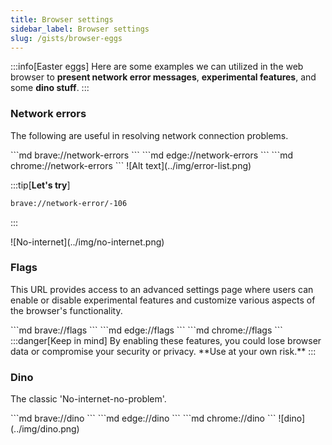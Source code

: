 ```yaml
---
title: Browser settings
sidebar_label: Browser settings
slug: /gists/browser-eggs
---
```



<!-- Prettier doesn't change this -->

:::info[Easter eggs]
Here are some examples we can utilized in the web browser to **present network error messages**, **experimental features**, and some **dino stuff**.
:::
<!-- Prettier doesn't change this -->

### Network errors
The following are useful in resolving network connection problems.

<Tabs groupId="web-browsers">
  <TabItem value="brave" label="Brave">
    ```md
    brave://network-errors
    ```
  </TabItem>
  <TabItem value="edge" label="Edge">
    ```md
    edge://network-errors
    ```
  </TabItem>
  <TabItem value="chrome" label="Chrome">
    ```md
    chrome://network-errors
    ```
  </TabItem>
</Tabs>

<BrowserWindow>
![Alt text](../img/error-list.png)
</BrowserWindow>

<!-- Prettier doesn't change this -->
:::tip[**Let's try**]


```md
brave://network-error/-106
``` 
:::

<BrowserWindow>
![No-internet](../img/no-internet.png)
</BrowserWindow>


<!-- Prettier doesn't change this -->

### Flags
This URL provides access to an advanced settings page where users can enable or disable experimental features and customize various aspects of the browser's functionality.

<Tabs groupId="web-browsers">
  <TabItem value="brave" label="Brave">
    ```md
    brave://flags
    ```
  </TabItem>
  <TabItem value="edge" label="Edge">
    ```md
    edge://flags
    ```
  </TabItem>
  <TabItem value="chrome" label="Chrome">
    ```md
    chrome://flags
    ```
  </TabItem>
</Tabs>
<!-- Prettier doesn't change this -->
:::danger[Keep in mind]
By enabling these features, you could lose browser data or compromise your security or privacy. **Use at your own risk.**
:::

### Dino
The classic 'No-internet-no-problem'.

<Tabs groupId="web-browsers">
  <TabItem value="brave" label="Brave">
    ```md
    brave://dino
    ```
  </TabItem>
  <TabItem value="edge" label="Edge">
    ```md
    edge://dino
    ```
  </TabItem>
  <TabItem value="chrome" label="Chrome">
    ```md
    chrome://dino
    ```
  </TabItem>
</Tabs>

<BrowserWindow>
![dino](../img/dino.png)
</BrowserWindow>


